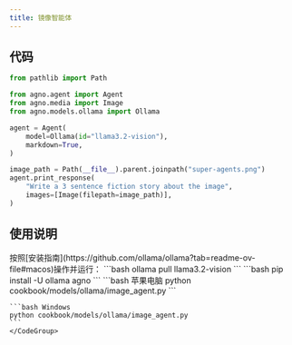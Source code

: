 ```yaml
---
title: 镜像智能体
---
```

## 代码

```python cookbook/models/ollama/image_agent.py
from pathlib import Path

from agno.agent import Agent
from agno.media import Image
from agno.models.ollama import Ollama

agent = Agent(
    model=Ollama(id="llama3.2-vision"),
    markdown=True,
)

image_path = Path(__file__).parent.joinpath("super-agents.png")
agent.print_response(
    "Write a 3 sentence fiction story about the image",
    images=[Image(filepath=image_path)],
)
```

## 使用说明

<Steps>
  <Snippet file="create-venv-step.mdx" />

  <Step title="安装Ollama">
    按照[安装指南](https://github.com/ollama/ollama?tab=readme-ov-file#macos)操作并运行：
    ```bash
    ollama pull llama3.2-vision
    ```
  </Step>

  <Step title="安装库">
    ```bash
    pip install -U ollama agno
    ```
  </Step>

  <Step title="运行智能体">
    <CodeGroup>
    ```bash 苹果电脑
    python cookbook/models/ollama/image_agent.py
    ```

    ```bash Windows
    python cookbook/models/ollama/image_agent.py
    ```
    </CodeGroup>
  </Step>
</Steps>
